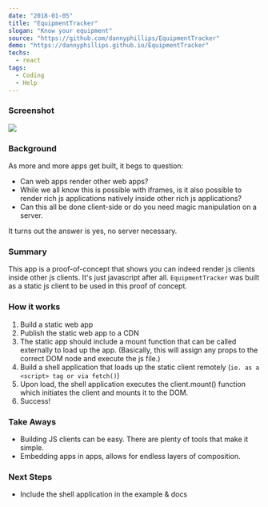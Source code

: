 ---
date: "2018-01-05"
title: "EquipmentTracker"
slogan: "Know your equipment"
source: "https://github.com/dannyphillips/EquipmentTracker"
demo: "https://dannyphillips.github.io/EquipmentTracker"
techs:
  - react
tags:
  - Coding
  - Help
---
### Screenshot
![](./screenshot.png)

### Background
As more and more apps get built, it begs to question:
* Can web apps render other web apps?
* While we all know this is possible with iframes, is it also possible to render rich js applications natively inside other rich js applications?
* Can this all be done client-side or do you need magic manipulation on a server.

It turns out the answer is yes, no server necessary.

### Summary

This app is a proof-of-concept that shows you can indeed render js clients inside other js clients. It's just javascript after all. `EquipmentTracker` was built as a static js client to be used in this proof of concept.

### How it works

1. Build a static web app
2. Publish the static web app to a CDN
3. The static app should include a mount function that can be called externally to load up the app. (Basically, this will assign any props to the correct DOM node and execute the js file.)
4. Build a shell application that loads up the static client remotely (`ie. as a <script> tag or via fetch()`)
5. Upon load, the shell application executes the client.mount() function which initiates the client and mounts it to the DOM.
6. Success!

### Take Aways

* Building JS clients can be easy. There are plenty of tools that make it simple.
* Embedding apps in apps, allows for endless layers of composition.

### Next Steps

* Include the shell application in the example & docs